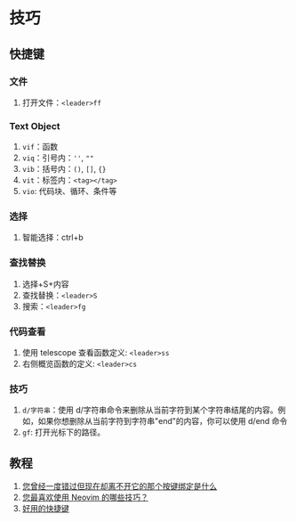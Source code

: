 # 技巧

## 快捷键

### 文件

1. 打开文件：`<leader>ff`

### Text Object

1. `vif`：函数
2. `viq`：引号内：`''`, `""`
3. `vib`：括号内：`()`, `[]`, `{}`
4. `vit`：标签内：`<tag></tag>`
5. `vio`: 代码块、循环、条件等

### 选择

1. 智能选择：ctrl+b

### 查找替换

1. 选择+S+内容
2. 查找替换：`<leader>S`
3. 搜索：`<leader>fg`

### 代码查看

1. 使用 telescope 查看函数定义: `<leader>ss`
2. 右侧概览函数的定义: `<leader>cs`

### 技巧

1. `d/字符串`：使用 d/字符串命令来删除从当前字符到某个字符串结尾的内容。例如，如果你想删除从当前字符到字符串"end"的内容，你可以使用 d/end 命令
2. `gf`: 打开光标下的路径。

## 教程

1. [您曾经一度错过但现在却离不开它的那个按键绑定是什么](https://www.reddit.com/r/neovim/comments/1af1r03/what_was_that_one_keybinding_that_you_somehow/)
2. [您最喜欢使用 Neovim 的哪些技巧？](https://www.reddit.com/r/neovim/comments/1abd2cq/what_are_your_favorite_tricks_using_neovim/)
3. [好用的快捷键](https://www.reddit.com/r/neovim/comments/1atjo16/cool_shortcuts_to_become_a_neovim_wizard/)